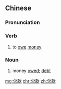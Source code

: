 ==Chinese==
{{zh-forms}}

===Pronunciation===
{{zh-pron
|m=qiànkuǎn
|mn=khiàm-khoán
|cat=v,n
}}

===Verb===
{{zh-verb}}

# to [[owe]] [[money]]

===Noun===
{{zh-noun}}

# money [[owed]]; [[debt]]
#: {{zh-x|償還{huán} 欠款|to repay '''money owed'''}}

[[mg:欠款]]
[[chr:欠款]]
[[zh:欠款]]